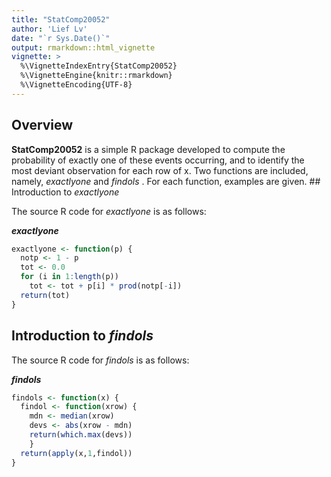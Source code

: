 ```yaml
---
title: "StatComp20052"
author: 'Lief Lv'
date: "`r Sys.Date()`"
output: rmarkdown::html_vignette
vignette: >
  %\VignetteIndexEntry{StatComp20052}
  %\VignetteEngine{knitr::rmarkdown}
  %\VignetteEncoding{UTF-8}
---
```


## Overview

__StatComp20052__ is a simple R package developed to compute the probability of exactly one of these events occurring, and to identify the most deviant observation for each row of x. Two functions are included, namely, _exactlyone_ and _findols_ . For each function, examples are given.
## Introduction to _exactlyone_ 

The source R code for _exactlyone_ is as follows:

***exactlyone***
```r
exactlyone <- function(p) {
  notp <- 1 - p
  tot <- 0.0
  for (i in 1:length(p))
    tot <- tot + p[i] * prod(notp[-i])
  return(tot)
}
```

## Introduction to _findols_ 

The source R code for _findols_ is as follows:

***findols***
```r
findols <- function(x) {
  findol <- function(xrow) {
    mdn <- median(xrow)
    devs <- abs(xrow - mdn)
    return(which.max(devs))
    }
  return(apply(x,1,findol)) 
}
```
